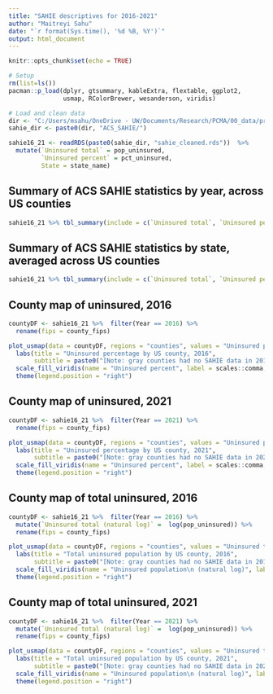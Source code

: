 ```yaml
---
title: "SAHIE descriptives for 2016-2021"
author: "Maitreyi Sahu"
date: "`r format(Sys.time(), '%d %B, %Y')`"
output: html_document
---
```



```r
knitr::opts_chunk$set(echo = TRUE)

# Setup
rm(list=ls())
pacman::p_load(dplyr, gtsummary, kableExtra, flextable, ggplot2,
               usmap, RColorBrewer, wesanderson, viridis)

# Load and clean data
dir <- "C:/Users/msahu/OneDrive - UW/Documents/Research/PCMA/00_data/processed/"
sahie_dir <- paste0(dir, "ACS_SAHIE/")

sahie16_21 <- readRDS(paste0(sahie_dir, "sahie_cleaned.rds"))  %>% 
  mutate(`Uninsured total` = pop_uninsured,
         `Uninsured percent` = pct_uninsured,
         State = state_name)
```

## Summary of ACS SAHIE statistics by year, across US counties

```r

sahie16_21 %>% tbl_summary(include = c(`Uninsured total`, `Uninsured percent`), by = Year)

```

## Summary of ACS SAHIE statistics by state, averaged across US counties

```r

sahie16_21 %>% tbl_summary(include = c(`Uninsured total`, `Uninsured percent`), by = State)

```


## County map of uninsured, 2016

```r

countyDF <- sahie16_21 %>%  filter(Year == 2016) %>% 
  rename(fips = county_fips) 

plot_usmap(data = countyDF, regions = "counties", values = "Uninsured percent") + 
  labs(title = "Uninsured percentage by US county, 2016",
       subtitle = paste0("[Note: gray counties had no SAHIE data in 2016]")) + 
  scale_fill_viridis(name = "Uninsured percent", label = scales::comma, limits = c(0, 25), direction = -1) +  
  theme(legend.position = "right")

```

## County map of uninsured, 2021

```r

countyDF <- sahie16_21 %>%  filter(Year == 2021) %>% 
  rename(fips = county_fips) 

plot_usmap(data = countyDF, regions = "counties", values = "Uninsured percent") + 
  labs(title = "Uninsured percentage by US county, 2021",
       subtitle = paste0("[Note: gray counties had no SAHIE data in 2021]")) + 
  scale_fill_viridis(name = "Uninsured percent", label = scales::comma, limits = c(0, 25), direction = -1) +  
  theme(legend.position = "right")

```

## County map of total uninsured, 2016

```r

countyDF <- sahie16_21 %>%  filter(Year == 2016) %>% 
  mutate(`Uninsured total (natural log)` =  log(pop_uninsured)) %>% 
  rename(fips = county_fips) 

plot_usmap(data = countyDF, regions = "counties", values = "Uninsured total (natural log)") + 
  labs(title = "Total uninsured population by US county, 2016",
       subtitle = paste0("[Note: gray counties had no SAHIE data in 2016]")) + 
  scale_fill_viridis(name = "Uninsured population\n (natural log)", label = scales::comma, direction = -1, limits = c(0, 14)) +  
  theme(legend.position = "right")

```

## County map of total uninsured, 2021

```r

countyDF <- sahie16_21 %>%  filter(Year == 2021) %>% 
  mutate(`Uninsured total (natural log)` =  log(pop_uninsured)) %>% 
  rename(fips = county_fips) 

plot_usmap(data = countyDF, regions = "counties", values = "Uninsured total (natural log)") + 
  labs(title = "Total uninsured population by US county, 2021",
       subtitle = paste0("[Note: gray counties had no SAHIE data in 2021]")) + 
  scale_fill_viridis(name = "Uninsured population\n (natural log)", label = scales::comma, direction = -1, limits = c(0, 14)) +  
  theme(legend.position = "right")

```
